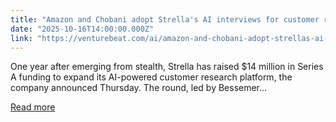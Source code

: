 ```yaml
---
title: "Amazon and Chobani adopt Strella's AI interviews for customer research as fast-growing startup raises $14M"
date: "2025-10-16T14:00:00.000Z"
link: "https://venturebeat.com/ai/amazon-and-chobani-adopt-strellas-ai-interviews-for-customer-research-as"
---
```


One year after emerging from stealth, Strella has raised $14 million in Series A funding to expand its AI-powered customer research platform, the company announced Thursday. The round, led by Bessemer...

[Read more](https://venturebeat.com/ai/amazon-and-chobani-adopt-strellas-ai-interviews-for-customer-research-as)
